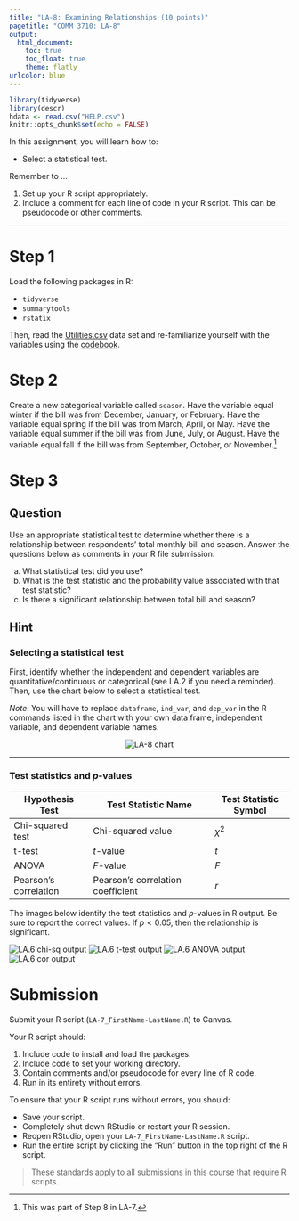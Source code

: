 ```yaml
---
title: "LA-8: Examining Relationships (10 points)"
pagetitle: "COMM 3710: LA-8"
output:
  html_document:
    toc: true
    toc_float: true
    theme: flatly
urlcolor: blue
---
```


```r
library(tidyverse)
library(descr)
hdata <- read.csv("HELP.csv")
knitr::opts_chunk$set(echo = FALSE)
```

In this assignment, you will learn how to:

- Select a statistical test.

Remember to ...

1) Set up your R script appropriately.
2) Include a comment for each line of code in your R script. This can be pseudocode or other comments.

---

# Step 1
Load the following packages in R:

- `tidyverse`
- `summarytools`
- `rstatix`

Then, read the [Utilities.csv](https://utah.instructure.com/files/117853079/download?download_frd=1) data set and re-familiarize yourself with the variables using the [codebook](https://github.com/sarakyeo/sarakyeo.github.io/blob/master/COMM-3710/LA/README.MD#utilities-dataset).


# Step 2
Create a new categorical variable called `season`. Have the variable equal winter if the bill was from December, January, or February. Have the variable equal spring if the bill was from March, April, or May. Have the variable equal summer if the bill was from June, July, or August. Have the variable equal fall if the bill was from September, October, or November.^[This was part of Step 8 in LA-7.]


# Step 3 {.tabset .tabset-fade}
## Question
Use an appropriate statistical test to determine whether there is a relationship between respondents' total monthly bill and season. Answer the questions below as comments in your R file submission.

a) What statistical test did you use?
b) What is the test statistic and the probability value associated with that test statistic?
c) Is there a significant relationship between total bill and season?

## Hint
### Selecting a statistical test
First, identify whether the independent and dependent variables are quantitative/continuous or categorical (see LA.2 if you need a reminder). Then, use the chart below to select a statistical test.

*Note*: You will have to replace `dataframe`, `ind_var`, and `dep_var` in the R commands listed in the chart with your own data frame, independent variable, and dependent variable names.

<center>
<img src="https://github.com/sarakyeo/sarakyeo.github.io/raw/master/COMM-3710/LA/LA-8_chart.png" alt="LA-8 chart"/>
</center>

---
### Test statistics and *p*-values
| Hypothesis Test       | Test Statistic Name               | Test Statistic Symbol |
|-----------------------|-----------------------------------|-----------------------|
| Chi-squared test      | Chi-squared value                 | $\chi^2$              |
| t-test                | *t*-value                         | $t$                   |
| ANOVA                 | *F*-value                         | $F$                   |
| Pearson's correlation | Pearson's correlation coefficient | $r$                   |

The images below identify the test statistics and *p*-values in R output. Be sure to report the correct values. If $p < 0.05$, then the relationship is significant.

<img src="https://sarakyeo.github.io/COMM-3710/LA/LA.6_chisq.png" alt="LA.6 chi-sq output"/>
<img src="https://sarakyeo.github.io/COMM-3710/LA/LA.6_t-test.png" alt="LA.6 t-test output"/>
<img src="https://sarakyeo.github.io/COMM-3710/LA/LA.6_ANOVA.png" alt="LA.6 ANOVA output"/>
<img src="https://sarakyeo.github.io/COMM-3710/LA/LA.6_cor.png" alt="LA.6 cor output"/>


# Submission
Submit your R script (`LA-7_FirstName-LastName.R`) to Canvas.

Your R script should:

1) Include code to install and load the packages.
2) Include code to set your working directory.
3) Contain comments and/or pseudocode for every line of R code.
4) Run in its entirety without errors.

To ensure that your R script runs without errors, you should:

- Save your script.
- Completely shut down RStudio or restart your R session.
- Reopen RStudio, open your `LA-7_FirstName-LastName.R` script.
- Run the entire script by clicking the "Run" button in the top right of the R script.

> These standards apply to all submissions in this course that require R scripts.